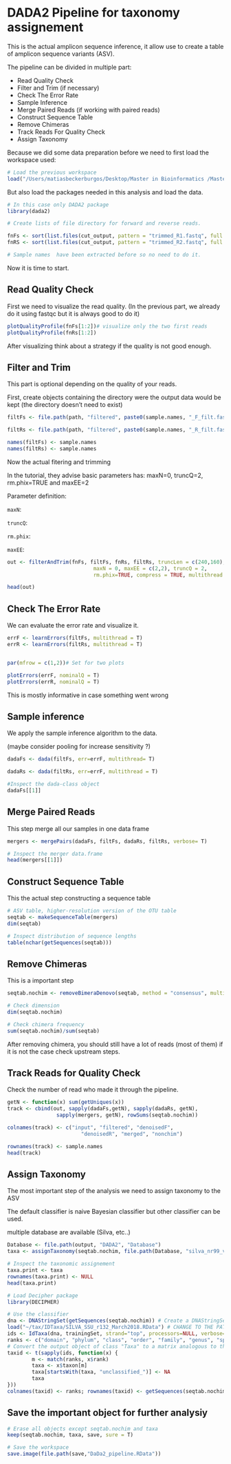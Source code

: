 # DADA2 Pipeline for taxonomy assignement

This is the actual amplicon sequence inference, it allow use to create a table of amplicon sequence variants (ASV).

The pipeline can be divided in multiple part:

- Read Quality Check
- Filter and Trim (if necessary)
- Check The Error Rate
- Sample Inference
- Merge Paired Reads (if working with paired reads)
- Construct Sequence Table
- Remove Chimeras
- Track Reads For Quality Check
- Assign Taxonomy


Because we did some data preparation before we need to first load the workspace used:

```r
# Load the previous workspace
load("/Users/matiasbeckerburgos/Desktop/Master in Bioinformatics /Master Thesis /Hawaiian_feral_Chicken_Microbiome/Backup_workspace/Data_preparation.RData")
```

But also load the packages needed in this analysis and load the data.

```r
# In this case only DADA2 package
library(dada2)

# Create lists of file directory for forward and reverse reads.

fnFs <- sort(list.files(cut_output, pattern = "trimmed_R1.fastq", full.names = T))
fnRS <- sort(list.files(cut_output, pattern = "trimmed_R2.fastq", full.names = T))

# Sample names  have been extracted before so no need to do it.
```

Now it is time to start.

## Read Quality Check

First we need to visualize the read quality. (In the previous part, we already do it using fastqc but it is always good to do it)

```r
plotQualityProfile(fnFs[1:2])# visualize only the two first reads
plotQualityProfile(fnRs[1:2])
```

After visualizing think about a strategy if the quality is not good enough.

## Filter and Trim 

This part is optional depending on the quality of your reads.

First, create objects containing the directory were the output data would be kept (the directory doesn't need to exist)

```r

filtFs <- file.path(path, "filtered", paste0(sample.names, "_F_filt.fastq.gz"))

filtRs <- file.path(path, "filtered", paste0(sample.names, "_R_filt.fastq.gz"))

names(filtFs) <- sample.names
names(filtRs) <- sample.names

```

Now the actual fitering and trimming

In the tutorial, they advise basic parameters has: maxN=0, truncQ=2, rm.phix=TRUE and maxEE=2

Parameter definition:

`maxN`:

`truncQ`:

`rm.phix`:

`maxEE`:

```r
out <- filterAndTrim(fnFs, filtFs, fnRs, filtRs, truncLen = c(240,160), 
                            maxN = 0, maxEE = c(2,2), truncQ = 2, 
                            rm.phix=TRUE, compress = TRUE, multithread = TRUE)

head(out)
```

## Check The Error Rate

We can evaluate the error rate and visualize it.

```r
errF <- learnErrors(filtFs, multithread = T)
errR <- learnErrors(filtRs, multithread = T)


par(mfrow = c(1,2))# Set for two plots

plotErrors(errF, nominalQ = T)
plotErrors(errR, nominalQ = T)

```

This is mostly informative in case something went wrong

## Sample inference

We apply the sample inference algorithm to the data. 

(maybe consider pooling for increase sensitivity ?)

```r

dadaFs <- dada(filtFs, err=errF, multithread= T)

dadaRs <- dada(filtRs, err=errF, multithread = T)

#Inspect the dada-class object
dadaFs[[1]]
```

## Merge Paired Reads

This step merge all our samples in one data frame

```r

mergers <- mergePairs(dadaFs, filtFs, dadaRs, filtRs, verbose= T)

# Inspect the merger data.frame
head(mergers[[1]])
```

## Construct Sequence Table

This the actual step constructing a sequence table

```r
# ASV table, higher-resolution version of the OTU table
seqtab <- makeSequenceTable(mergers)
dim(seqtab)

# Inspect distribution of sequence lengths
table(nchar(getSequences(seqtab)))
```

## Remove Chimeras

This is a important step

```r
seqtab.nochim <- removeBimeraDenovo(seqtab, method = "consensus", multithread= T, verbose = T)

# Check dimension
dim(seqtab.nochim)

# Check chimera frequency
sum(seqtab.nochim)/sum(seqtab)
```

After removing chimera, you should still have a lot of reads (most of them) if it is not the case check upstream steps.

## Track Reads for Quality Check

Check the number of read who made it through the pipeline.

```r
getN <- function(x) sum(getUniques(x))
track <- cbind(out, sapply(dadaFs,getN), sapply(dadaRs, getN), 
                sapply(mergers, getN), rowSums(seqtab.nochim))

colnames(track) <- c("input", "filtered", "denoisedF", 
                        "denoisedR", "merged", "nonchim")

rownames(track) <- sample.names
head(track)
```

## Assign Taxonomy

The most important step of the analysis we need to assign taxonomy to the ASV

The default classifier is naive Bayesian classifier but other classifier can be used.

multiple database are available (Silva, etc..)

```r
Database <- file.path(output, "DADA2", "Database")
taxa <- assignTaxonomy(seqtab.nochim, file.path(Database, "silva_nr99_v138.1_train_set.fa.gz"), multithread = T)

# Inspect the taxonomic assignement
taxa.print <- taxa
rownames(taxa.print) <- NULL
head(taxa.print)
```


```r
# Load Decipher package
library(DECIPHER)

# Use the classifier
dna <- DNAStringSet(getSequences(seqtab.nochim)) # Create a DNAStringSet from the ASVs
load("~/tax/IDTaxa/SILVA_SSU_r132_March2018.RData") # CHANGE TO THE PATH OF YOUR TRAINING SET
ids <- IdTaxa(dna, trainingSet, strand="top", processors=NULL, verbose=FALSE) # use all processors
ranks <- c("domain", "phylum", "class", "order", "family", "genus", "species") # ranks of interest
# Convert the output object of class "Taxa" to a matrix analogous to the output from assignTaxonomy
taxid <- t(sapply(ids, function(x) {
        m <- match(ranks, x$rank)
        taxa <- x$taxon[m]
        taxa[startsWith(taxa, "unclassified_")] <- NA
        taxa
}))
colnames(taxid) <- ranks; rownames(taxid) <- getSequences(seqtab.nochim)
```

## Save the important object for further analysiy

```r
# Erase all objects except seqtab.nochim and taxa
keep(seqtab.nochim, taxa, save, sure = T)

# Save the workspace
save.image(file.path(save,"DaDa2_pipeline.RData"))
```